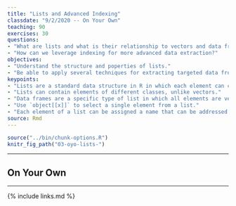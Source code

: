 ```yaml
---
title: "Lists and Advanced Indexing"
classdate: "9/2/2020 -- On Your Own"
teaching: 90
exercises: 30
questions:
- "What are lists and what is their relationship to vectors and data frames?"
- "How can we leverage indexing for more advanced data extraction?"
objectives:
- "Understand the structure and poperties of lists."
- "Be able to apply several techniques for extracting targeted data from data frames."
keypoints:
- "Lists are a standard data structure in R in which each element can contain any other R object."
- "Lists can contain elements of different classes, unlike vectors."
- "Data frames are a specific type of list in which all elements are vectors of the same length. Each vector can contain data of different classes."
- "Use `object[[x]]` to select a single element from a list."
- "Each element of a list can be assigned a name that can be addressed using the `$` operator (e.g. `mylist$element1`)."
source: Rmd
---
```


```r
source("../bin/chunk-options.R")
knitr_fig_path("03-oyo-lists-")
```

***
##  On Your Own


***

{% include links.md %}
